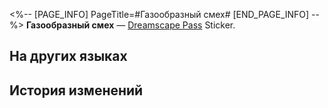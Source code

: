 <%-- [PAGE_INFO]
PageTitle=#Газообразный смех#
[END_PAGE_INFO] --%>
{{Предмет Инфобокс
|id          = 223503
|Изображение = Dreamscape Pass Sticker Газообразный смех.png
|Тип         = Dreamscape Pass Sticker
|Тип2        = Нелепая сцена Stickers
|Инвентарь   = 
|Редкость    = 4
|Эффект      = 
|Описание    = Пронумерованные наклейки, используемые для украшения дневника сновидений. Бывают самыми разными.
|Источник1   = [[Открыто по умолчанию]]
}}
{{Описание|Как ни старайся, даже в Мире Грёз от него не лопнуть.}}
'''Газообразный смех''' — [[Dreamscape Pass]] Sticker.

==На других языках==
{{На других языках
|en   = Gaseous Laughter
|zhs  = 气态笑声
|zht  = 氣態笑聲
|ja   = 気体の笑い声
|ko   = 가스성 웃음
|es   = Risa gaseosa
|fr   = Rire gazeux
|ru   = Газообразный смех
|th   = แก๊สเสียงหัวเราะ
|vi   = Tiếng Cười Đầy Khí Chất
|de   = Gasförmiges Gelächter
|id   = Tawa Gas
|pt   = Riso Gasoso
}}

==История изменений==
{{История изменений|3.5}}